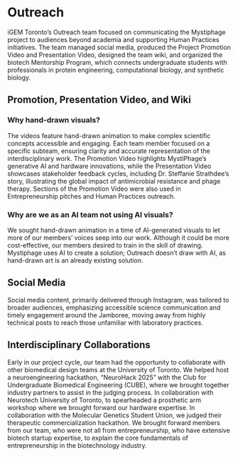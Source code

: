 ---
---

# Outreach
iGEM Toronto’s Outreach team focused on communicating the Mystiphage project to audiences beyond academia and supporting Human Practices initiatives. The team managed social media, produced the Project Promotion Video and Presentation Video, designed the team wiki, and organized the biotech Mentorship Program, which connects undergraduate students with professionals in protein engineering, computational biology, and synthetic biology.


## Promotion, Presentation Video, and Wiki

### Why hand-drawn visuals?
The videos feature hand-drawn animation to make complex scientific concepts accessible and engaging. Each team member focused on a specific subteam, ensuring clarity and accurate representation of the interdisciplinary work. The Promotion Video highlights MystiPhage’s generative AI and hardware innovations, while the Presentation Video showcases stakeholder feedback cycles, including Dr. Steffanie Strathdee’s story, illustrating the global impact of antimicrobial resistance and phage therapy. Sections of the Promotion Video were also used in Entrepreneurship pitches and Human Practices outreach.

### Why are we as an AI team not using AI visuals?
We sought hand-drawn animation in a time of AI-generated visuals to let more of our members’ voices seep into our work. Although it could be more cost-effective, our members desired to train in the skill of drawing. Mystiphage uses AI to create a solution; Outreach doesn’t draw with AI, as hand-drawn art is an already existing solution.
 
## Social Media
Social media content, primarily delivered through Instagram, was tailored to broader audiences, emphasizing accessible science communication and timely engagement around the Jamboree, moving away from highly technical posts to reach those unfamiliar with laboratory practices.

## Interdisciplinary Collaborations
Early in our project cycle, our team had the opportunity to collaborate with other biomedical design teams at the University of Toronto.
We helped host a neuroengineering hackathon, “NeuroHack 2025” with the Club for Undergraduate Biomedical Engineering (CUBE), where we brought together industry partners to assist in the judging process.
In collaboration with Neurotech University of Toronto, to spearheaded a prosthetic arm workshop where we brought forward our hardware expertise.
In collaboration with the Molecular Genetics Student Union, we judged their therapeutic commercialization hackathon. We brought forward members from our team, who were not all from entrepreneurship, who have extensive biotech startup expertise, to explain the core fundamentals of entrepreneurship in the biotechnology industry.

